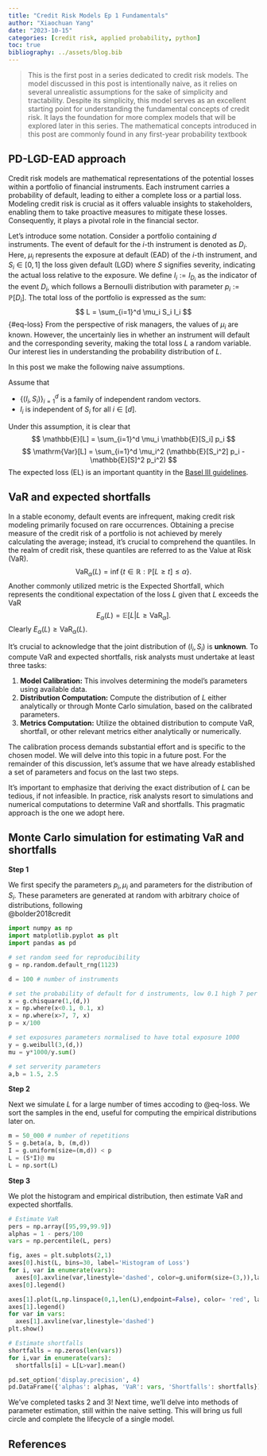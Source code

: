 ```yaml
---
title: "Credit Risk Models Ep 1 Fundamentals"
author: "Xiaochuan Yang"
date: "2023-10-15"
categories: [credit risk, applied probability, python]
toc: true
bibliography: ../assets/blog.bib
---
```


\def\PP{\mathbb{P}}
\def\VAR{\mathrm{VaR}}
\def\RR{\mathbb{R}}
\def\EE{\mathbb{E}}


>This is the first post in a series dedicated to credit risk models. The model discussed in this post is intentionally naive, as it relies on several unrealistic assumptions for the sake of simplicity and tractability. Despite its simplicity, this model serves as an excellent starting point for understanding the fundamental concepts of credit risk. It lays the foundation for more complex models that will be explored later in this series. The mathematical concepts introduced in this post are commonly found in any first-year probability textbook


## PD-LGD-EAD approach



Credit risk models are mathematical representations of the potential losses within a portfolio of financial instruments. Each instrument carries a probability of default, leading to either a complete loss or a partial loss. Modeling credit risk is crucial as it offers valuable insights to stakeholders, enabling them to take proactive measures to mitigate these losses. Consequently, it plays a pivotal role in the financial sector.




Let's introduce some notation. Consider a portfolio containing $d$ instruments. The event of default for the $i$-th instrument is denoted as $D_i$. Here, $\mu_i$ represents the exposure at default (EAD) of the $i$-th instrument, and $S_i \in [0,1]$ the loss given default (LGD) where $S$ signifies severity, indicating the actual loss relative to the exposure. We define $I_i := I_{D_i}$ as the indicator of the event $D_i$, which follows a Bernoulli distribution with parameter $p_i := \mathbb{P}[D_i]$. The total loss of the portfolio is expressed as the sum: 
$$
L = \sum_{i=1}^d \mu_i S_i I_i
$${#eq-loss}
From the perspective of risk managers, the values of $\mu_i$ are known. However, the uncertainly lies in whether an instrument will default and the corresponding severity, making the total loss $L$ a random variable. Our interest lies in understanding the probability distribution of $L$. 

In this post we make the following naive assumptions.

::: {.callout-important}
 Assume that 

 - $\{(I_i,S_i)\}_{i=1}^d$ is a family of independent random vectors. 
 - $I_i$ is independent of $S_i$ for all $i\in [d]$.
:::

Under this assumption, it is clear that
$$
\EE[L] = \sum_{i=1}^d \mu_i \EE[S_i] p_i
$$
$$
\mathrm{Var}[L] = \sum_{i=1}^d \mu_i^2 (\EE[S_i^2] p_i  - \EE[S]^2 p_i^2)
$$
The expected loss (EL) is an important quantity in the [Basel III guidelines](https://www.eba.europa.eu/regulation-and-policy/single-rulebook/interactive-single-rulebook/1586).  

## VaR and expected shortfalls


In a stable economy, default events are infrequent, making credit risk modeling primarily focused on rare occurrences. Obtaining a precise measure of the credit risk of a portfolio is not achieved by merely calculating the average; instead, it's crucial to comprehend the quantiles. In the realm of credit risk, these quantiles are referred to as the Value at Risk (VaR).  
$$
\VAR_\alpha(L) = \inf\{t\in\RR: \PP[L\ge t]\le \alpha \}.
$$
Another commonly utilized metric is the Expected Shortfall, which represents the conditional expectation of the loss $L$ given that $L$ exceeds the VaR
$$
E_\alpha(L) = \EE[L|L\ge\VAR_\alpha]. 
$$
Clearly $E_\alpha(L)\ge \VAR_\alpha(L)$. 

It's crucial to acknowledge that the joint distribution of $(I_i, S_i)$ is **unknown**. To compute VaR and expected shortfalls, risk analysts must undertake at least three tasks:

1. **Model Calibration:** This involves determining the model's parameters using available data.
2. **Distribution Computation:** Compute the distribution of $L$ either analytically or through Monte Carlo simulation, based on the calibrated parameters.
3. **Metrics Computation:** Utilize the obtained distribution to compute VaR, shortfall, or other relevant metrics either analytically or numerically.

The calibration process demands substantial effort and is specific to the chosen model. We will delve into this topic in a future post. For the remainder of this discussion, let's assume that we have already established a set of parameters and focus on the last two steps.

It's important to emphasize that deriving the exact distribution of $L$ can be tedious, if not infeasible. In practice, risk analysts resort to simulations and numerical computations to determine VaR and shortfalls. This pragmatic approach is the one we adopt here.

## Monte Carlo simulation for estimating VaR and shortfalls

**Step 1**

We first specify the parameters $p_i, \mu_i$ and parameters for the distribution of $S_i$. These parameters are generated at random with arbitrary choice of distributions, following  
@bolder2018credit

```python
import numpy as np
import matplotlib.pyplot as plt
import pandas as pd

# set random seed for reproducibility
g = np.random.default_rng(1123)

d = 100 # number of instruments

# set the probability of default for d instruments, low 0.1 high 7 per cent
x = g.chisquare(1,(d,))
x = np.where(x<0.1, 0.1, x)
x = np.where(x>7, 7, x)
p = x/100 

# set exposures parameters normalised to have total exposure 1000
y = g.weibull(3,(d,))
mu = y*1000/y.sum()

# set serverity parameters
a,b = 1.5, 2.5
```

**Step 2** 

Next we simulate $L$ for a large number of times accoding to @eq-loss. We sort the samples in the end, useful for computing the empirical distributions later on. 

```python
m = 50_000 # number of repetitions
S = g.beta(a, b, (m,d))
I = g.uniform(size=(m,d)) < p
L = (S*I)@ mu
L = np.sort(L)
```

**Step 3**

We plot the histogram and empirical distribution, then estimate VaR and expected shortfalls. 

```python
# Estimate VaR 
pers = np.array([95,99,99.9])
alphas = 1 - pers/100
vars = np.percentile(L, pers)

fig, axes = plt.subplots(2,1)
axes[0].hist(L, bins=30, label='Histogram of Loss')
for i, var in enumerate(vars): 
  axes[0].axvline(var,linestyle='dashed', color=g.uniform(size=(3,)),label=f'VaR{alphas[i]:.3f}')
axes[0].legend()

axes[1].plot(L,np.linspace(0,1,len(L),endpoint=False), color= 'red', label='empirical distribution')
axes[1].legend()
for var in vars: 
  axes[1].axvline(var,linestyle='dashed')
plt.show()

# Estimate shortfalls
shortfalls = np.zeros(len(vars))
for i,var in enumerate(vars):
  shortfalls[i] = L[L>var].mean()

pd.set_option('display.precision', 4)
pd.DataFrame({'alphas': alphas, 'VaR': vars, 'Shortfalls': shortfalls}).set_index('alphas')
```


We've completed tasks 2 and 3! Next time, we'll delve into methods of parameter estimation, still within the naive setting. This will bring us full circle and complete the lifecycle of a single model.

## References